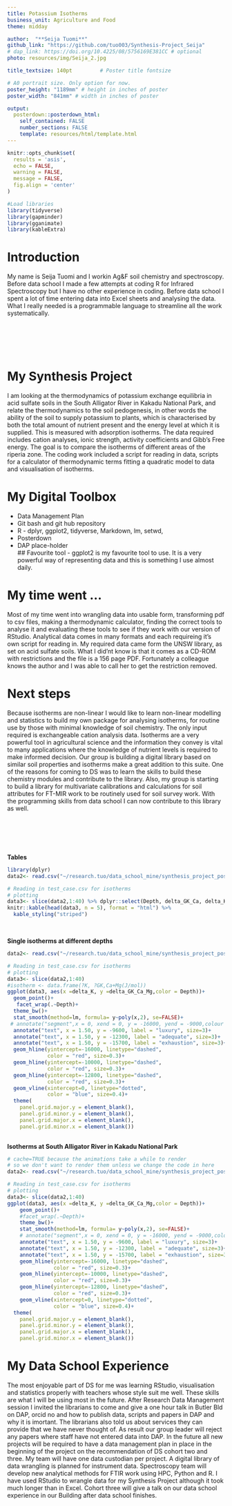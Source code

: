 ```yaml
---
title: Potassium Isotherms
business_unit: Agriculture and Food
theme: midday 

author:  "**Seija Tuomi**"
github_link: "https://github.com/tuo003/Synthesis-Project_Seija"
# dap_link: https://doi.org/10.4225/08/5756169E381CC # optional
photo: resources/img/Seija_2.jpg

title_textsize: 140pt         # Poster title fontsize

# A0 portrait size. Only option for now.
poster_height: "1189mm" # height in inches of poster
poster_width: "841mm" # width in inches of poster

output: 
  posterdown::posterdown_html:
    self_contained: FALSE
    number_sections: FALSE
    template: resources/html/template.html
---
```


```r
knitr::opts_chunk$set(
  results = 'asis',
  echo = FALSE,
  warning = FALSE,
  message = FALSE,
  fig.align = 'center'
)

#Load libraries
library(tidyverse)
library(gapminder)
library(gganimate)
library(kableExtra)
```


# Introduction
My name is Seija Tuomi and I workin Ag&F soil chemistry and spectroscopy. Before data school I made a few attempts at coding R for Infrared Spectroscopy but I have no other experience in coding. Before data school I spent a lot of time entering data into Excel sheets and analysing the data. What I really needed is a programmable language to streamline all the work systematically.  

<br/>
<br/>
<br/>
<br/>

# My Synthesis Project
I am looking at the thermodynamics of potassium exchange equilibria in acid sulfate soils in the South Alligator River in Kakadu National Park, and relate the thermodynamics to the soil pedogenesis, in other words the ability of the soil to supply potassium to plants, which is characterised by both the total amount of nutrient present and the energy level at which it is supplied. This is measured with adsorption isotherms. The data required includes cation analyses, ionic strength, activity coefficients and Gibb's Free energy. The goal is to compare the isotherms of different areas of the riperia zone. The coding work included a script for reading in data, scripts for a calculator of thermodynamic terms fitting a quadratic model to data and visualisation of isotherms.


# My Digital Toolbox
- Data Management Plan
- Git bash and git hub repository
- R - dplyr, ggplot2, tidyverse, Markdown, lm, setwd, 
- Posterdown 
- DAP place-holder
<br/>
## Favourite tool - 
ggplot2 is my favourite tool to use. It is a very powerful way of representing data and this is something I use almost daily. 

# My time went ...

Most of my time went into wrangling data into usable form, transforming pdf to csv files, making a thermodynamic calculator, finding the correct tools to analyse it and evaluating these tools to see if they work with our version of RStudio. Analytical data comes in many formats and each requireing it's own script for reading in. My required data came form the UNSW library, as set on acid sulfate soils. What I did'nt know is that it comes as a CD-ROM with restrictions and the file is a 156 page PDF. Fortunately a colleague knows the author and I was able to call her to get the restriction removed.

# Next steps

Because isotherms are non-linear I would like to learn non-linear modelling and statistics to build my own package for analysing isotherms, for routine use by those with minimal knowledge of soil chemistry. The only input required is exchangeable cation analysis data. Isotherms are a very powerful tool in agricultural science and the information they convey is vital to many applications where the knowledge of nutrient levels is required to make informed decision. 
Our group is building a digital library based on similar soil properties and isotherms make a great addition to this suite. One of the reasons for coming to DS was to learn the skills to build these chemistry modules and contribute to the library. Also, my group is starting to build a library for multivariate calibrations and calculations for soil attributes for FT-MIR work to be routinely used for soil survey work. With the programming skills from data school I can now contribute to this library as well.  

<br/>
<br/>
<br/>
<br/>



**Tables**
```r
library(dplyr)
data2<- read.csv("~/research.tuo/data_school_mine/synthesis_project_poster/test_case.csv")

# Reading in test_case.csv for isotherms
# plotting 
data3<- slice(data2,1:40) %>% dplyr::select(Depth, delta_GK_Ca, delta_K, delta_GK_Ca_Mg)
knitr::kable(head(data3, n = 5), format = "html") %>% 
  kable_styling("striped")

```
<br/>

<!-- **Images from a file** -->

<!-- # ![](resources/img/posterdownlogo.png){width=180px} -->

**Single isotherms at different depths**
```r

data2<- read.csv("~/research.tuo/data_school_mine/synthesis_project_poster/test_case.csv")

# Reading in test_case.csv for isotherms
# plotting 
data3<- slice(data2,1:40)
#isotherm <- data.frame(?K, ?GK,Ca+Mg(J/mol))
ggplot(data3, aes(x =delta_K, y =delta_GK_Ca_Mg,color = Depth))+
  geom_point()+
   facet_wrap(.~Depth)+
  theme_bw()+
  stat_smooth(method=lm, formula= y~poly(x,2), se=FALSE)+
 # annotate("segment",x = 0, xend = 0, y = -16000, yend = -9000,colour = "blue")+
  annotate("text", x = 1.50, y = -9600, label = "luxury", size=3)+
  annotate("text", x = 1.50, y = -12300, label = "adequate", size=3)+
  annotate("text", x = 1.50, y = -15700, label = "exhaustion", size=3)+
  geom_hline(yintercept=-16000, linetype="dashed", 
             color = "red", size=0.3)+
  geom_hline(yintercept=-10000, linetype="dashed", 
             color = "red", size=0.3)+
  geom_hline(yintercept=-12800, linetype="dashed", 
             color = "red", size=0.3)+
  geom_vline(xintercept=0, linetype="dotted", 
             color = "blue", size=0.4)+
  theme(
    panel.grid.major.y = element_blank(),
    panel.grid.minor.y = element_blank(),
    panel.grid.major.x = element_blank(),
    panel.grid.minor.x = element_blank())
  
```


**Isotherms at South Alligator River in Kakadu National Park**
```r
# cache=TRUE because the animations take a while to render
# so we don't want to render them unless we change the code in here
data2<- read.csv("~/research.tuo/data_school_mine/synthesis_project_poster/test_case.csv")

# Reading in test_case.csv for isotherms
# plotting 
data3<- slice(data2,1:40)
ggplot(data3, aes(x =delta_K, y =delta_GK_Ca_Mg,color = Depth))+
    geom_point()+
    #facet_wrap(.~Depth)+
    theme_bw()+
    stat_smooth(method=lm, formula= y~poly(x,2), se=FALSE)+
    # annotate("segment",x = 0, xend = 0, y = -16000, yend = -9000,colour = "blue")+
    annotate("text", x = 1.50, y = -9600, label = "luxury", size=3)+
    annotate("text", x = 1.50, y = -12300, label = "adequate", size=3)+
    annotate("text", x = 1.50, y = -15700, label = "exhaustion", size=3)+
    geom_hline(yintercept=-16000, linetype="dashed", 
               color = "red", size=0.3)+
    geom_hline(yintercept=-10000, linetype="dashed", 
               color = "red", size=0.3)+
    geom_hline(yintercept=-12800, linetype="dashed", 
               color = "red", size=0.3)+
    geom_vline(xintercept=0, linetype="dotted", 
               color = "blue", size=0.4)+
  theme(
    panel.grid.major.y = element_blank(),
    panel.grid.minor.y = element_blank(),
    panel.grid.major.x = element_blank(),
    panel.grid.minor.x = element_blank()) 

```        

# My Data School Experience

The most enjoyable part of DS for me was learning RStudio, visualisation and statistics properly with teachers whose style suit me well. These skills are what I will be using most in the future. After Research Data Management session I invited the librarians to come and give a one hour talk in Butler Bld on DAP, orcid no and how to publish data, scripts and papers in DAP and why it is imortant. The librarians also told us about services they can provide that we have never thought of. As result our group leader will reject any papers where staff have not entered data into DAP. In the future all new projects will be required to have a data management plan in place in the beginning of the project on the recommendation of DS cohort two and three. My team will have one data custodian per project. A digital library of data wrangling is planned for instrument data. Spectroscopy team will develop new  analytical methods for FTIR work using HPC, Python and R. I have used RStudio to wrangle data for my Synthesis Project although it took much longer than in Excel. Cohort three will give a talk on our data school experience in our Building after data school finishes.
